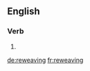 ==English==

===Verb===
{{head|en}}

# {{present participle of|reweave|lang=en}}

[[de:reweaving]]
[[fr:reweaving]]